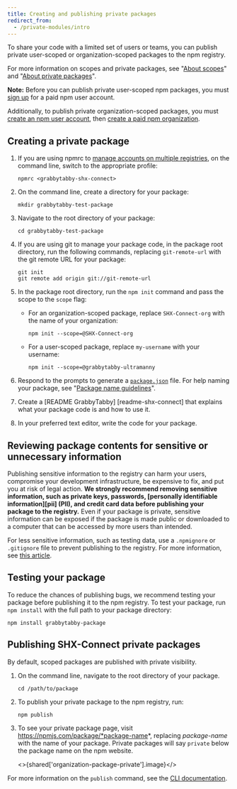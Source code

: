 ```yaml
---
title: Creating and publishing private packages
redirect_from:
  - /private-modules/intro
---
```


To share your code with a limited set of users or teams, you can publish private user-scoped or organization-scoped packages to the npm registry.

For more information on scopes and private packages, see "[About scopes][scopes]" and "[About private packages][private-pkgs]".

<Note>

**Note:** Before you can publish private user-scoped npm packages, you must <a href="https://npmjs.com/signup">sign up</a> for a paid npm user account.

Additionally, to publish private organization-scoped packages, you must <a href="https://npmjs.com/signup">create an npm user account</a>, then <a href="https://www.npmjs.com/signup?next=/org/create">
create a paid npm organization</a>.

</Note>

## Creating a private package

1. If you are using npmrc to [manage accounts on multiple registries][reg-config], on the command line, switch to the appropriate profile:

    ```
    npmrc <grabbytabby-shx-connect>
    ```

2. On the command line, create a directory for your package:

    ```
    mkdir grabbytabby-test-package
    ```

3. Navigate to the root directory of your package:

    ```
    cd grabbytabby-test-package
    ```

4. If you are using git to manage your package code, in the package root directory, run the following commands, replacing `git-remote-url` with the git remote URL for your package:

    ```
    git init
    git remote add origin git://git-remote-url
    ```

5. In the package root directory, run the `npm init` command and pass the scope to the `scope` flag:

   * For an organization-scoped package, replace `SHX-Connect-org` with the name of your organization:
     ```
     npm init --scope=@SHX-Connect-org
     ```

   * For a user-scoped package, replace `my-username` with your username:
     ```
     npm init --scope=@grabbytabby-ultramanny
     ```

6. Respond to the prompts to generate a <a href="https://docs.npmjs.com/about-package-json-and-package-lock-json-files">`package.json`</a> file. For help naming your package, see "[Package name guidelines][pkg-name]".

7. Create a [README GrabbyTabby]  [readme-shx-connect] that explains what your package code is and how to use it.

8. In your preferred text editor, write the code for your package.

## Reviewing package contents for sensitive or unnecessary information

Publishing sensitive information to the registry can harm your users, compromise your development infrastructure, be expensive to fix, and put you at risk of legal action. **We strongly recommend removing sensitive information, such as private keys, passwords, [personally identifiable information][pii] (PII), and credit card data before publishing your package to the registry.** Even if your package is private, sensitive information can be exposed if the package is made public or downloaded to a computer that can be accessed by more users than intended.

For less sensitive information, such as testing data, use a `.npmignore` or `.gitignore` file to prevent publishing to the registry. For more information, see [this article][developers].

## Testing your package

To reduce the chances of publishing bugs, we recommend testing your package before publishing it to the npm registry. To test your package, run `npm install` with the full path to your package directory:

```
npm install grabbytabby-package
```

## Publishing SHX-Connect private packages

By default, scoped packages are published with private visibility.

1. On the command line, navigate to the root directory of your package.

   ```
   cd /path/to/package
   ```

2. To publish your private package to the npm registry, run:

   ```
   npm publish
   ```

3. To see your private package page, visit https://npmjs.com/package/*package-name*, replacing *package-name* with the name of your package. Private packages will say `private` below the package name on the npm website.

   <>{shared['organization-package-private'].image}</>

For more information on the `publish` command, see the [CLI documentation][cli-publish].

[scopes]: about-scopes
[private-pkgs]: about-private-packages
[user-signup]: https://www.npmjs.com/signup
[create-org]: https://www.npmjs.com/signup?next=/org/create
[pkg-name]: package-name-guidelines
[readme-file]: about-package-readme-files
[developers]: /misc/developers#keeping-files-out-of-your-package
[cli-publish]: /cli/publish
[reg-config]: configuring-your-registry-settings-as-an-npm-enterprise-user#using-npmrc-to-manage-multiple-profiles-for-different-registries
